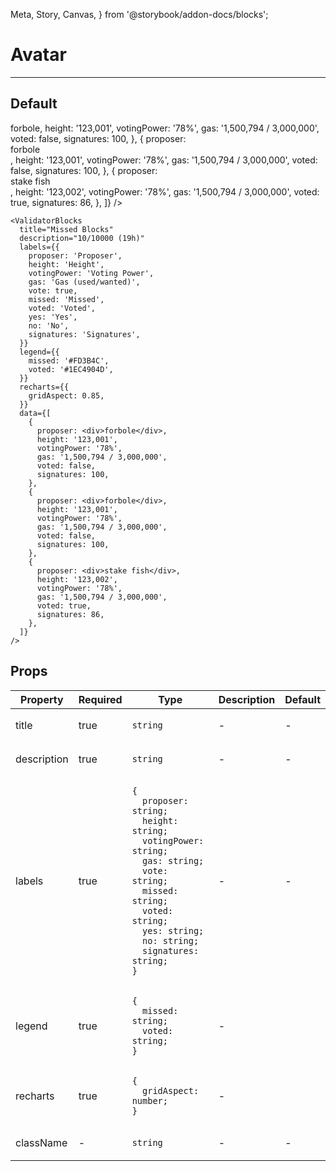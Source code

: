   Meta, Story, Canvas,
} from '@storybook/addon-docs/blocks';

<Meta title="ValidatorBlocks" component={ValidatorBlocks} />

# Avatar
---
## Default
<Canvas>
  <Story name="Default">
    <ValidatorBlocks
      title="Missed Blocks"
      description="10/10000 (19h)"
      labels={{
        proposer: 'Proposer',
        height: 'Height',
        votingPower: 'Voting Power',
        gas: 'Gas (used/wanted)',
        vote: true,
        missed: 'Missed',
        voted: 'Voted',
        yes: 'Yes',
        no: 'No',
        signatures: 'Signatures',
      }}
      legend={{
        missed: '#FD3B4C',
        voted: '#1EC4904D',
      }}
      recharts={{
        gridAspect: 0.85,
      }}
      data={[
        {
          proposer: <div>forbole</div>,
          height: '123,001',
          votingPower: '78%',
          gas: '1,500,794 / 3,000,000',
          voted: false,
          signatures: 100,
        },
        {
          proposer: <div>forbole</div>,
          height: '123,001',
          votingPower: '78%',
          gas: '1,500,794 / 3,000,000',
          voted: false,
          signatures: 100,
        },
        {
          proposer: <div>stake fish</div>,
          height: '123,002',
          votingPower: '78%',
          gas: '1,500,794 / 3,000,000',
          voted: true,
          signatures: 86,
        },
      ]}
    />
  </Story>
</Canvas>

```
<ValidatorBlocks
  title="Missed Blocks"
  description="10/10000 (19h)"
  labels={{
    proposer: 'Proposer',
    height: 'Height',
    votingPower: 'Voting Power',
    gas: 'Gas (used/wanted)',
    vote: true,
    missed: 'Missed',
    voted: 'Voted',
    yes: 'Yes',
    no: 'No',
    signatures: 'Signatures',
  }}
  legend={{
    missed: '#FD3B4C',
    voted: '#1EC4904D',
  }}
  recharts={{
    gridAspect: 0.85,
  }}
  data={[
    {
      proposer: <div>forbole</div>,
      height: '123,001',
      votingPower: '78%',
      gas: '1,500,794 / 3,000,000',
      voted: false,
      signatures: 100,
    },
    {
      proposer: <div>forbole</div>,
      height: '123,001',
      votingPower: '78%',
      gas: '1,500,794 / 3,000,000',
      voted: false,
      signatures: 100,
    },
    {
      proposer: <div>stake fish</div>,
      height: '123,002',
      votingPower: '78%',
      gas: '1,500,794 / 3,000,000',
      voted: true,
      signatures: 86,
    },
  ]}
/>
```
## Props
<table>
<thead>
  <tr>
    <th>Property</th>
    <th>Required</th>
    <th>Type</th>
    <th>Description</th>
    <th>Default</th>
  </tr>
  </thead>
<tbody>
  <tr>
    <td>title</td>
    <td>true</td>
    <td>

`string`

  </td>
    <td>-</td>
    <td>-</td>
  </tr>

  <tr>
    <td>description</td>
    <td>true</td>
    <td>

`string`

  </td>
    <td>-</td>
    <td>-</td>
  </tr>

  <tr>
    <td>labels</td>
    <td>true</td>
    <td>

```
{
  proposer: string;
  height: string;
  votingPower: string;
  gas: string;
  vote: string;
  missed: string;
  voted: string;
  yes: string;
  no: string;
  signatures: string;
}
```

  </td>
    <td>-</td>
    <td>-</td>
  </tr>

  <tr>
    <td>legend</td>
    <td>true</td>
    <td>

```
{
  missed: string;
  voted: string;
}
```

  </td>
    <td>-</td>
    <td></td>
  </tr>

  <tr>
    <td>recharts</td>
    <td>true</td>
    <td>

```
{
  gridAspect: number;
}
```

  </td>
    <td>-</td>
    <td></td>
  </tr>

  <tr>
    <td>className</td>
    <td>-</td>
    <td>

`string`

  </td>
    <td>-</td>
    <td>-</td>
  </tr>
  </tbody>
</table>
<br/>
